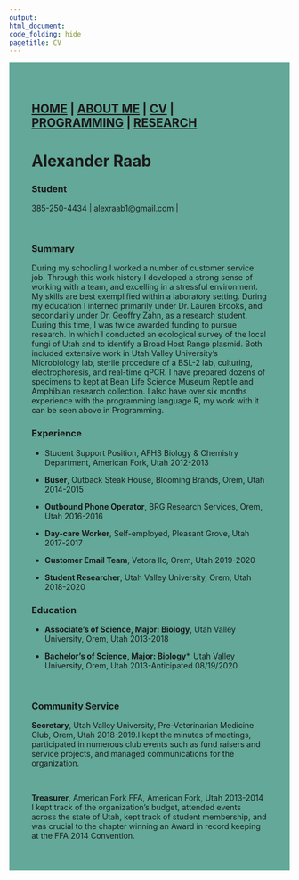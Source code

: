 ```yaml
---
output: 
html_document:
code_folding: hide
pagetitle: CV
---
```

<style type="text/css">
.main-container {
  max-width: 1800px;
  margin-left: auto;
  margin-right: auto;
}
</style>

<style>
div.blue { background-color:#63a898; border-radius: 5px; padding: 20px;}
</style>
<div class = "blue">



<style>
div.blue { background-color:#63a898; border-radius: 0px; padding: 20px;}
</style>
<div class = "blue">


## [HOME](http://AR-Polyhedron.github.io/) | [ABOUT ME](http://AR-Polyhedron.github.io/About_Me/) | [CV](http://AR-Polyhedron.github.io/CV/) | [PROGRAMMING](http://AR-Polyhedron.github.io/Programming/) | [RESEARCH](http://AR-Polyhedron.github.io/Research/) 

# Alexander Raab

### **Student**

385-250-4434 | alexraab1@gmail.com |

<br>

### **Summary**
During my schooling I worked a number of customer service job. Through this work history I developed a strong sense of working with a team, and excelling in a stressful environment. My skills are best exemplified within a laboratory setting. During my education I interned primarily under Dr. Lauren Brooks, and secondarily under Dr. Geoffry Zahn, as a research student. During this time, I was twice awarded funding to pursue research. In which I conducted an ecological survey of the local fungi of Utah and to identify a Broad Host Range plasmid. Both included extensive work in Utah Valley University’s Microbiology lab, sterile procedure of a BSL-2 lab, culturing, electrophoresis, and real-time qPCR. I have prepared dozens of specimens to kept at Bean Life Science Museum Reptile and Amphibian research collection. I also have over six months experience with the programming language R, my work with it can be seen above in Programming.
<br>

### **Experience**
* Student Support Position, AFHS Biology & Chemistry Department, American Fork, Utah 2012-2013

* **Buser**, Outback Steak House, Blooming Brands, Orem, Utah 2014-2015

* **Outbound Phone Operator**, BRG Research Services, Orem, Utah 2016-2016

* **Day-care Worker**, Self-employed, Pleasant Grove, Utah 2017-2017

* **Customer Email Team**, Vetora llc, Orem, Utah 2019-2020

* **Student Researcher**, Utah Valley University, Orem, Utah 2018-2020
<br>

### **Education**
* **Associate's of Science, Major: Biology**, Utah Valley University, Orem, Utah 2013-2018

* **Bachelor’s of Science, Major: Biology***, Utah Valley University, Orem, Utah 2013-Anticipated 08/19/2020

<br>

### **Community Service**

**Secretary**, Utah Valley University, Pre-Veterinarian Medicine Club, Orem, Utah 2018-2019.I kept the minutes of meetings, participated in numerous club events such as fund raisers and service projects, and managed communications for the organization. 

<br>

**Treasurer**, American Fork FFA, American Fork, Utah 2013-2014
I kept track of the organization’s budget, attended events across the state of Utah, kept track of student membership, and was crucial to the chapter winning an Award in record keeping at the FFA 2014 Convention.
<br>

</div>



